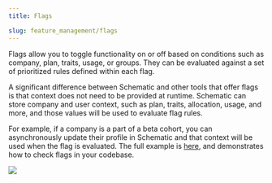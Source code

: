 ```yaml
---
title: Flags

slug: feature_management/flags
---
```


Flags allow you to toggle functionality on or off based on conditions such as company, plan, traits, usage, or groups. They can be evaluated against a set of prioritized rules defined within each flag.

A significant difference between Schematic and other tools that offer flags is that context does not need to be provided at runtime. Schematic can store company and user context, such as plan, traits, allocation, usage, and more, and those values will be used to evaluate flag rules.

For example, if a company is a part of a beta cohort, you can asynchronously update their profile in Schematic and that context will be used when the flag is evaluated. The full example is [here](/playbooks/rollout), and demonstrates how to check flags in your codebase.

<img
  src="../../assets/images/get-started/get-started-flags-1.png"
/>
